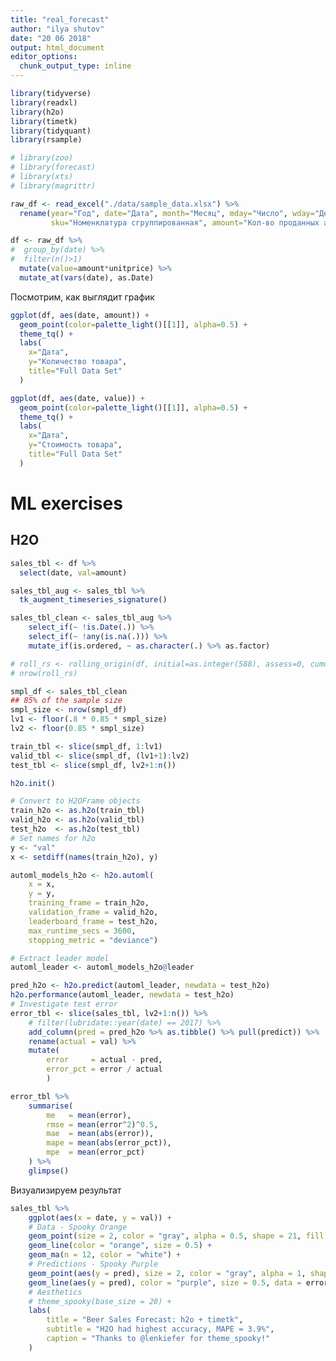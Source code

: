 ```yaml
---
title: "real_forecast"
author: "ilya shutov"
date: "20 06 2018"
output: html_document
editor_options: 
  chunk_output_type: inline
---
```


```r
library(tidyverse)
library(readxl)
library(h2o)
library(timetk)
library(tidyquant)
library(rsample)

# library(zoo)
# library(forecast)
# library(xts)
# library(magrittr)
```

```r
raw_df <- read_excel("./data/sample_data.xlsx") %>%
  rename(year="Год", date="Дата", month="Месяц", mday="Число", wday="День недели", 
         sku="Номенклатура сгруппированная", amount="Кол-во проданных артикулов", unitprice="Цена продажа")

df <- raw_df %>%
#  group_by(date) %>%
#  filter(n()>1)
  mutate(value=amount*unitprice) %>%
  mutate_at(vars(date), as.Date)
```

Посмотрим, как выглядит график
```r
ggplot(df, aes(date, amount)) +
  geom_point(color=palette_light()[[1]], alpha=0.5) +
  theme_tq() +
  labs(
    x="Дата",
    y="Количество товара",
    title="Full Data Set"
  )

ggplot(df, aes(date, value)) +
  geom_point(color=palette_light()[[1]], alpha=0.5) +
  theme_tq() +
  labs(
    x="Дата",
    y="Стоимость товара",
    title="Full Data Set"
  )

```

# ML exercises
## H2O

```r
sales_tbl <- df %>%
  select(date, val=amount)

sales_tbl_aug <- sales_tbl %>%
  tk_augment_timeseries_signature()

sales_tbl_clean <- sales_tbl_aug %>%
    select_if(~ !is.Date(.)) %>%
    select_if(~ !any(is.na(.))) %>%
    mutate_if(is.ordered, ~ as.character(.) %>% as.factor)

# roll_rs <- rolling_origin(df, initial=as.integer(588), assess=0, cumulative=FALSE)
# nrow(roll_rs)

smpl_df <- sales_tbl_clean
## 85% of the sample size
smpl_size <- nrow(smpl_df)
lv1 <- floor(.8 * 0.85 * smpl_size)
lv2 <- floor(0.85 * smpl_size)

train_tbl <- slice(smpl_df, 1:lv1)
valid_tbl <- slice(smpl_df, (lv1+1):lv2)
test_tbl <- slice(smpl_df, lv2+1:n())
```


```r
h2o.init()
```

```r
# Convert to H2OFrame objects
train_h2o <- as.h2o(train_tbl)
valid_h2o <- as.h2o(valid_tbl)
test_h2o  <- as.h2o(test_tbl)
# Set names for h2o
y <- "val"
x <- setdiff(names(train_h2o), y)

automl_models_h2o <- h2o.automl(
    x = x, 
    y = y, 
    training_frame = train_h2o, 
    validation_frame = valid_h2o, 
    leaderboard_frame = test_h2o, 
    max_runtime_secs = 3600, 
    stopping_metric = "deviance")

# Extract leader model
automl_leader <- automl_models_h2o@leader
```

```r
pred_h2o <- h2o.predict(automl_leader, newdata = test_h2o)
h2o.performance(automl_leader, newdata = test_h2o)
# Investigate test error
error_tbl <- slice(sales_tbl, lv2+1:n()) %>% 
    # filter(lubridate::year(date) == 2017) %>%
    add_column(pred = pred_h2o %>% as.tibble() %>% pull(predict)) %>%
    rename(actual = val) %>%
    mutate(
        error     = actual - pred,
        error_pct = error / actual
        ) 

error_tbl %>%
    summarise(
        me   = mean(error),
        rmse = mean(error^2)^0.5,
        mae  = mean(abs(error)),
        mape = mean(abs(error_pct)),
        mpe  = mean(error_pct)
    ) %>%
    glimpse()
```

Визуализируем результат
```r
sales_tbl %>%
    ggplot(aes(x = date, y = val)) +
    # Data - Spooky Orange
    geom_point(size = 2, color = "gray", alpha = 0.5, shape = 21, fill = "orange") +
    geom_line(color = "orange", size = 0.5) +
    geom_ma(n = 12, color = "white") +
    # Predictions - Spooky Purple
    geom_point(aes(y = pred), size = 2, color = "gray", alpha = 1, shape = 21, fill = "purple", data = error_tbl) +
    geom_line(aes(y = pred), color = "purple", size = 0.5, data = error_tbl) +
    # Aesthetics
    # theme_spooky(base_size = 20) +
    labs(
        title = "Beer Sales Forecast: h2o + timetk",
        subtitle = "H2O had highest accuracy, MAPE = 3.9%",
        caption = "Thanks to @lenkiefer for theme_spooky!"
    )
```

